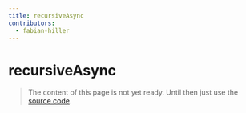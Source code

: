 ```yaml
---
title: recursiveAsync
contributors:
  - fabian-hiller
---
```


# recursiveAsync

> The content of this page is not yet ready. Until then just use the [source code](https://github.com/fabian-hiller/valibot/blob/main/library/src/schemas/recursive/recursiveAsync.ts).
